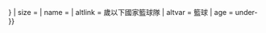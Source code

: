 {{country data {{{2}}}
| flagright/core
| variant = {{{variant|{{{3|}}}}}}
| size = {{{size|}}}
| name = {{{name|}}}
| altlink = {{{1}}}歲以下國家籃球隊
| altvar = 籃球
| age = under-{{{1}}}
}}<noinclude>{{documentation}}</noinclude>